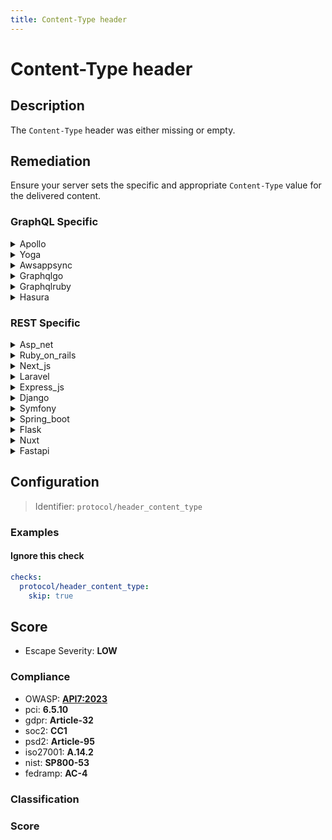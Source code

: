```yaml
---
title: Content-Type header
---
```


# Content-Type header

## Description

The `Content-Type` header was either missing or empty.


## Remediation

Ensure your server sets the specific and appropriate `Content-Type` value for the delivered content.



### GraphQL Specific

<details>
    <summary>Apollo</summary>

Ensure that the Apollo server framework is configured to include the 'Content-Type' header with the appropriate media type (e.g., 'application/json' for JSON responses) in all responses. This can typically be achieved by setting up middleware that sets the header or by configuring the response object directly within your resolver functions.

</details>

<details>
    <summary>Yoga</summary>

Ensure that the Yoga framework engine properly sets the 'Content-Type' header to the appropriate media type (e.g., 'application/json' for JSON responses) for all responses. This can help mitigate issues such as MIME type confusion attacks. Additionally, validate and sanitize all input to prevent content sniffing and other injection attacks.

</details>

<details>
    <summary>Awsappsync</summary>

Ensure that the 'Content-Type' header is set to 'application/json' for all JSON-based HTTP responses to prevent MIME type confusion attacks. In AWS AppSync, configure the response mapping template to set the 'Content-Type' header appropriately for the returned content.

</details>

<details>
    <summary>Graphqlgo</summary>

Ensure that the Content-Type header is set to 'application/json' for all GraphQL requests to properly interpret the incoming queries.

</details>

<details>
    <summary>Graphqlruby</summary>

Ensure that the Content-Type header is set to 'application/json' for all GraphQL requests to prevent content sniffing and reduce the risk of CSRF attacks. In the GraphQL Ruby framework, you can enforce this by using a before_action callback in your controller to check the Content-Type of incoming requests or by using a middleware that asserts the correct Content-Type header.

</details>

<details>
    <summary>Hasura</summary>

Ensure that the Content-Type header is set correctly for all responses. For Hasura GraphQL engine, configure the server to use 'application/json' as the Content-Type for JSON responses and 'application/graphql' for GraphQL responses. This can help prevent MIME type confusion and potential security issues.

</details>


### REST Specific

<details>
    <summary>Asp_net</summary>

Ensure that all responses from the ASP.NET application explicitly set the 'Content-Type' header to the appropriate MIME type. For example, use 'Response.ContentType = "application/json";' when returning JSON data.

</details>

<details>
    <summary>Ruby_on_rails</summary>

Ensure that your Ruby on Rails application explicitly sets the 'Content-Type' header for each response. Use the 'respond_to' block or 'render' method to set the correct 'Content-Type'. For example, use 'render json: @object, content_type: 'application/json'' for JSON responses.

</details>

<details>
    <summary>Next_js</summary>

Ensure that all server-side responses include a proper `Content-Type` header. In Next.js, you can set headers by using the `res.setHeader` method in API routes or server-side functions. For example, to set the `Content-Type` for a JSON response, use `res.setHeader('Content-Type', 'application/json')` before sending the response.

</details>

<details>
    <summary>Laravel</summary>

In Laravel, ensure that responses from the server explicitly set the 'Content-Type' header to the appropriate MIME type. For JSON responses, use the 'response()->json()' method, which automatically sets the 'Content-Type' header to 'application/json'. For other content types, use the 'header()' method on the response object to set the 'Content-Type' correctly. For example, for HTML content, you can use 'response($content)->header('Content-Type', 'text/html')'. Always validate and sanitize input data to prevent content sniffing attacks.

</details>

<details>
    <summary>Express_js</summary>

Ensure that all responses from the Express.js application explicitly set the 'Content-Type' header to the appropriate MIME type. For JSON responses, use 'res.type('application/json')' before sending the response to correctly set the header.

</details>

<details>
    <summary>Django</summary>

Ensure that all responses from the Django application explicitly set the 'Content-Type' header. Use the 'HttpResponse' object's 'content_type' argument to set the appropriate MIME type, such as 'application/json' for JSON responses, or 'text/html' for HTML responses.

</details>

<details>
    <summary>Symfony</summary>

In Symfony, ensure that the response object sets the 'Content-Type' header to the appropriate MIME type before returning it. For example, use '	extbackslash Symfony	extbackslash Component	extbackslash HttpFoundation	extbackslash Response' to set the header: '	extdollar response->headers->set('Content-Type', 'application/json');' if you are returning JSON data.

</details>

<details>
    <summary>Spring_boot</summary>

Ensure that all responses from the Spring Boot application explicitly set the 'Content-Type' header. This can be achieved by configuring the HttpMessageConverters or by using the '@ResponseBody' annotation on controller methods to automatically set the header based on the returned object type. For any manual response setting, use 'HttpServletResponse.setContentType()' to specify the correct MIME type.

</details>

<details>
    <summary>Flask</summary>

Ensure that all responses from the Flask application explicitly set the 'Content-Type' header to the appropriate MIME type. For example, use 'response.content_type = 'application/json'' for JSON responses.

</details>

<details>
    <summary>Nuxt</summary>

Ensure that all server responses include a proper 'Content-Type' header. In Nuxt.js, you can set headers using the 'nuxt.config.js' file or within your API routes. For example, use 'res.setHeader('Content-Type', 'application/json')' for JSON responses.

</details>

<details>
    <summary>Fastapi</summary>

Ensure that all responses from FastAPI endpoints explicitly set the `Content-Type` header to the appropriate MIME type. For JSON responses, use `Response(content, media_type='application/json')` or utilize FastAPI's automatic JSON response conversion by returning Python dictionaries or Pydantic models.

</details>

## Configuration

> Identifier: `protocol/header_content_type`



### Examples



#### Ignore this check

```yaml
checks:
  protocol/header_content_type:
    skip: true
```




## Score

- Escape Severity: **<span className="low-severity">LOW</span>**

### Compliance

- OWASP: **[API7:2023](https://github.com/OWASP/API-Security/blob/master/editions/2023/en/0xa7-server-side-request-forgery.md)**
- pci: **6.5.10**
- gdpr: **Article-32**
- soc2: **CC1**
- psd2: **Article-95**
- iso27001: **A.14.2**
- nist: **SP800-53**
- fedramp: **AC-4**

### Classification






### Score




